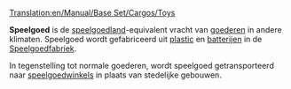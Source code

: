 [[Translation:en/Manual/Base Set/Cargos/Toys]]

{{nl/Manual/Base Set/Cargos/Vracht|name=Speelgoed
|image=ToyFactory.png
|geproduceerd=[[nl/Manual/Base Set/Industries/Speelgoedfabriek|Speelgoedfabriek]]
|geaccepteerd=[[nl/Manual/Base Set/Industries/Speelgoedwinkel|Speelgoedwinkel]]
}}

'''Speelgoed''' is de [[nl/Manual/Klimaat#speelgoedland|speelgoedland]]-equivalent vracht van [[nl/Manual/Base Set/Cargos/Goederen|goederen]] in andere klimaten. Speelgoed wordt gefabriceerd uit [[nl/Manual/Base Set/Cargos/Plastic|plastic]] en [[nl/Manual/Base Set/Cargos/Batterijen|batterijen]] in de [[nl/Manual/Base Set/Industries/Speelgoedfabriek|Speelgoedfabriek]].

In tegenstelling tot normale goederen, wordt speelgoed getransporteerd naar [[nl/Manual/Base Set/Industries/Speelgoedwinkel|speelgoedwinkels]] in plaats van stedelijke gebouwen.